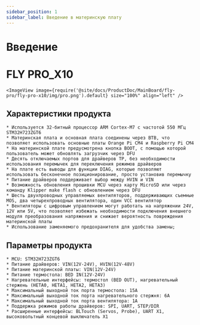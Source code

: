 ```yaml
---
sidebar_position: 1
sidebar_label: Введение в материнскую плату
---
```




# Введение

# FLY PRO_X10


    <ImageView image={require('@site/docs/ProductDoc/MainBoard/fly-pro/fly-pro-x10/img/pro.png').default} size="100%" align="left" />

## Характеристики продукта

    * Используется 32-битный процессор ARM Cortex-M7 с частотой 550 МГц STM32H723ZGT6
    * Материнская плата и основная плата соединены через BTB, что позволяет использовать основные платы Orange Pi CM4 и Raspberry Pi CM4
    * На материнской плате предусмотрена кнопка BOOT, с помощью которой пользователь может обновлять загрузчик через DFU
    * Десять отключаемых портов для драйверов TP, без необходимости использования перемычек для переключения режимов драйверов
    * На плате есть выводы для функции DIAG, которые позволяют использовать бесконечное позиционирование, просто установив перемычку
    * Питание драйверов поддерживает выбор между HVIN и VIN
    * Возможность обновления прошивки MCU через карту MicroSD или через команду Klipper make flash с обновлением через DFU
    * Шесть двухпроводных управляемых вентиляторов, поддерживающих съемные MOS, два четырехпроводных вентилятора, один VCC вентилятор
    * Вентиляторы с цифровым управлением могут работать на напряжении 24V, 12V или 5V, что позволяет избежать необходимости подключения внешнего модуля преобразования напряжения и снижает вероятность повреждения материнской платы
    * Использование заменяемого предохранителя для удобства замены;

## Параметры продукта

    * MCU: STM32H723ZGT6
    * Питание драйверов: VIN(12V-24V), HVIN(12V-48V)
    * Питание материнской платы: VIN(12V-24V)
    * Питание термостола: BED IN(12V-24V)
    * Нагревательные интерфейсы: термостол (BED OUT), нагревательный стержень (HETA0, HETA1, HETA2, HETA3)
    * Максимальный выходной ток порта термостола: 15A
    * Максимальный выходной ток порта нагревательного стержня: 6A
    * Максимальный выходной ток порта вентилятора: 1A
    * Поддержка режимов работы драйверов: SPI, UART, STEP/DIR
    * Расширенные интерфейсы: BLTouch (Servos, Probe), UART X1, высоковольтный концевой выключатель X1


